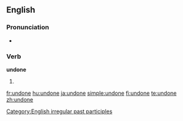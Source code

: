 ==English==

===Pronunciation===
* {{IPA|/ʌn'dɒn/}}
*: {{rhymes|ʌn}}

===Verb===
'''undone'''

# {{past participle of|[[undo]]}}

<!-- Please put the translations on the page of "undo" ===Translations===
* Dutch: [[ongedaan gemaakt]]
* Portuguese: [[desfeito]]-->

[[Category:English irregular past participles]]

[[fr:undone]]
[[hu:undone]]
[[ja:undone]]
[[simple:undone]]
[[fi:undone]]
[[te:undone]]
[[zh:undone]]